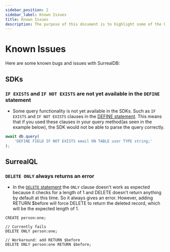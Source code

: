 ```yaml
---
sidebar_position: 2
sidebar_label: Known Issues
title: Known Issues
description: The purpose of this document is to highlight some of the known issues with SurrealDB. This will help you to understand the current limitations and issues that are being worked on.
---
```


# Known Issues

Here are some known bugs and issues with SurrealDB:

## SDKs

### `IF EXISTS` and `IF NOT EXISTS` are not yet available in the `DEFINE` statement

- Some query functionality is not yet available in the SDKs. Such as `IF EXISTS` and `IF NOT EXISTS` clauses in the [DEFINE statement](/docs/surrealdb/surrealql/statements/define/). This means that if you used these clauses in your query method(as seen in the example below), the SDK would not be able to parse the query correctly.

```js
await db.query(
    'DEFINE FIELD IF NOT EXISTS email ON TABLE user TYPE string;'
);
```

## SurrealQL

### `DELETE ONLY` always returns an error

- In the [`DELETE` statement](/docs/surrealdb/surrealql/statements/delete) the `ONLY` clause doesn't work as expected because it checks for a length of 1 and DELETE doesn't return anything by default at this time. So it always gives an error. However, adding RETURN $before will force DELETE to return the deleted record, which will be the expected length of 1.

```surql
CREATE person:one;

// Currently fails
DELETE ONLY person:one;

// Workaround: add RETURN $before
DELETE ONLY person:one RETURN $before;
